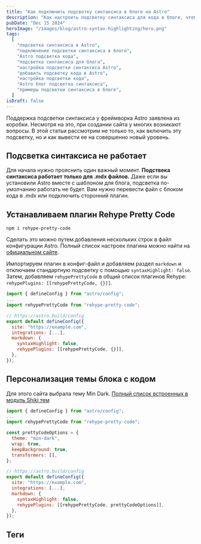```yaml
---
title: "Как подключить подсветку синтаксиса в блоге на Astro"
description: "Как настроить подсветку синтаксиса для кода в блоге, чтобы ваш контент стал более понятным и удобным для чтения"
pubDate: "Dec 15 2024"
heroImage: "/images/blog/astro-syntax-highlighting/hero.png"
tags:
  [
    "подсветка синтаксиса в Astro",
    "подключение подсветки синтаксиса в блоге",
    "Astro подсветка кода",
    "подсветка синтаксиса для блога",
    "настройка подсветки синтаксиса Astro",
    "добавить подсветку кода в Astro",
    "настройка подсветки кода",
    "Astro блог подсветка синтаксиса",
    "примеры подсветки синтаксиса в блоге",
  ]
isDraft: false
---
```



Поддержка подсветки синтаксиса у фреймворка Astro заявлена из коробки. Несмотря на это, при создании сайта у многих возникают вопросы. В этой статьи рассмотрим не только то, как включить эту подсветку, но и как вывести ее на совершенно новый уровень.

## Подсветка синтаксиса не работает

Для начала нужно прояснить один важный момент. **Подствека синтаксиса работает только для .mdx файлов.** Даже если вы установили Astro вместе с шаблоном для блога, подсветка по-умолчанию работать не будет. Вам нужно перевести файл с блоком кода в .mdx или подключить сторонний плагин.

## Устанавливаем плагин Rehype Pretty Code

```shell title="Terminal"
npm i rehype-pretty-code
```

Сделать это можно путем добавления нескольких строк в файл конфигурации Astro. Полный список настроек плагина можно найти на [официальном сайте](https://rehype-pretty.pages.dev).

Импортируем плагин в конфиг-файл и добавляем раздел `markdown` и отключаем стандартную подсветку с помощью `syntaxHighlight: false`. Затем, добавляем `rehypePrettyCode` в общий список плагинов Rehype: `rehypePlugins: [[rehypePrettyCode, {}]]`.

```js title="astro.config.mjs" {3,9-12}
import { defineConfig } from "astro/config";
...
import rehypePrettyCode from "rehype-pretty-code";

// https://astro.build/config
export default defineConfig({
  site: "https://example.com",
  integrations: [...],
  markdown: {
    syntaxHighlight: false,
    rehypePlugins: [[rehypePrettyCode, {}]],
  },
});
```

## Персонализация темы блока с кодом

Для этого сайта выбрала тему Min Dark. [Полный список встроенных в модуль Shiki тем](https://shiki.style/themes)

```js showLineNumbers title="astro.config.mjs" {5-10,18}
import { defineConfig } from "astro/config";
...
import rehypePrettyCode from "rehype-pretty-code";

const prettyCodeOptions = {
  theme: "min-dark",
  wrap: true,
  keepBackground: true,
  transformers: [],
};

// https://astro.build/config
export default defineConfig({
  site: "https://example.com",
  integrations: [...],
  markdown: {
    syntaxHighlight: false,
    rehypePlugins: [[rehypePrettyCode, prettyCodeOptions]],
  },
});
```

## Теги

<Tags tags={frontmatter.tags} />
